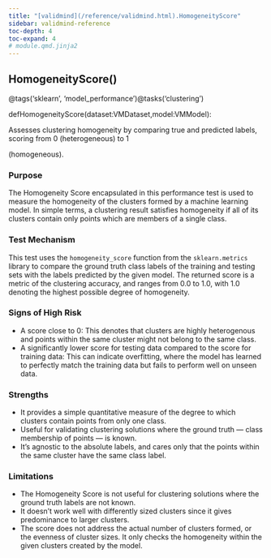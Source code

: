 ```yaml
---
title: "[validmind](/reference/validmind.html).HomogeneityScore"
sidebar: validmind-reference
toc-depth: 4
toc-expand: 4
# module.qmd.jinja2
---
```


<!-- function.qmd.jinja2 -->

## HomogeneityScore[()]{.muted}

<!-- signatures.jinja2 -->

::: {.signature}

<span class="decorators"><span class="decorator"><span class="n">@tags(<span class="s">'sklearn'</span>, <span class="s">'model_performance'</span>)</span></span><span class="decorator"><span class="n">@tasks(<span class="s">'clustering'</span>)</span></span></span>

<span class="kw">def</span><span class="name">HomogeneityScore</span>(<span class="params"><span class="n">dataset</span><span class="p">:</span><span class="n">VMDataset</span><span class="muted">,</span></span><span class="params"><span class="n">model</span><span class="p">:</span><span class="n">VMModel</span></span>):

:::

<!-- docstring.jinja2 -->

Assesses clustering homogeneity by comparing true and predicted labels, scoring from 0 (heterogeneous) to 1

(homogeneous).

### Purpose

The Homogeneity Score encapsulated in this performance test is used to measure the homogeneity of the clusters formed by a machine learning model. In simple terms, a clustering result satisfies homogeneity if all of its clusters contain only points which are members of a single class.

### Test Mechanism

This test uses the `homogeneity_score` function from the `sklearn.metrics` library to compare the ground truth class labels of the training and testing sets with the labels predicted by the given model. The returned score is a metric of the clustering accuracy, and ranges from 0.0 to 1.0, with 1.0 denoting the highest possible degree of homogeneity.

### Signs of High Risk

- A score close to 0: This denotes that clusters are highly heterogenous and points within the same cluster might not belong to the same class.
- A significantly lower score for testing data compared to the score for training data: This can indicate overfitting, where the model has learned to perfectly match the training data but fails to perform well on unseen data.

### Strengths

- It provides a simple quantitative measure of the degree to which clusters contain points from only one class.
- Useful for validating clustering solutions where the ground truth — class membership of points — is known.
- It's agnostic to the absolute labels, and cares only that the points within the same cluster have the same class label.

### Limitations

- The Homogeneity Score is not useful for clustering solutions where the ground truth labels are not known.
- It doesn’t work well with differently sized clusters since it gives predominance to larger clusters.
- The score does not address the actual number of clusters formed, or the evenness of cluster sizes. It only checks the homogeneity within the given clusters created by the model.
